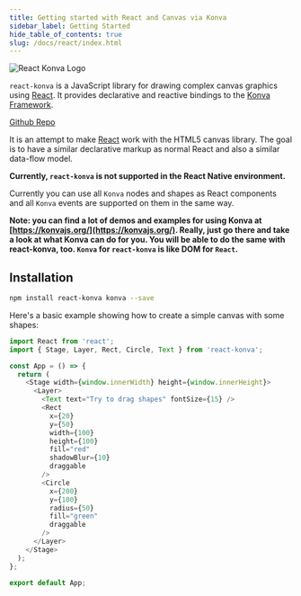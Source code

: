 ```yaml
---
title: Getting started with React and Canvas via Konva
sidebar_label: Getting Started
hide_table_of_contents: true
slug: /docs/react/index.html
---
```


<div style={{ textAlign: "center" }}>
  <img src="https://cloud.githubusercontent.com/assets/1443320/12193428/3bda2fcc-b623-11e5-8319-b1ccfc95eaec.png" alt="React Konva Logo"/>
</div>

`react-konva` is a JavaScript library for drawing complex canvas graphics using [React](http://facebook.github.io/react/). It provides declarative and reactive bindings to the [Konva Framework](https://konvajs.org/).

[Github Repo](https://github.com/lavrton/react-konva)

It is an attempt to make [React](http://facebook.github.io/react/) work with the HTML5 canvas library. The goal is to have a similar declarative markup as normal React and also a similar data-flow model.

**Currently, `react-konva` is not supported in the React Native environment.**

Currently you can use all `Konva` nodes and shapes as React components and all `Konva` events are supported on them in the same way.

**Note: you can find a lot of demos and examples for using Konva at [https://konvajs.org/](https://konvajs.org/). Really, just go there and take a look at what Konva can do for you. You will be able to do the same with react-konva, too. `Konva` for `react-konva` is like DOM for `React`.**

## Installation

```bash
npm install react-konva konva --save
```

Here's a basic example showing how to create a simple canvas with some shapes:

```js live react
import React from 'react';
import { Stage, Layer, Rect, Circle, Text } from 'react-konva';

const App = () => {
  return (
    <Stage width={window.innerWidth} height={window.innerHeight}>
      <Layer>
        <Text text="Try to drag shapes" fontSize={15} />
        <Rect
          x={20}
          y={50}
          width={100}
          height={100}
          fill="red"
          shadowBlur={10}
          draggable
        />
        <Circle
          x={200}
          y={100}
          radius={50}
          fill="green"
          draggable
        />
      </Layer>
    </Stage>
  );
};

export default App;
```